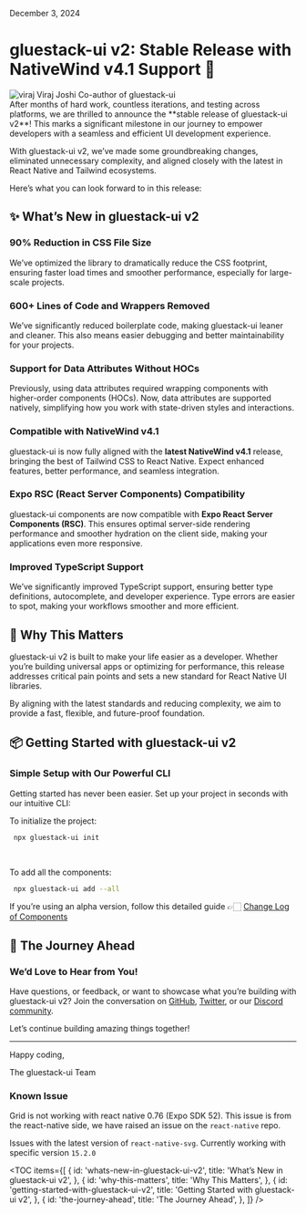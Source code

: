 
<Text className="text-sm pt-2">December 3, 2024</Text>

# gluestack-ui v2: Stable Release with NativeWind v4.1 Support 🚀

<HStack className="gap-3 items-center">
  <Box className="h-8 w-8 rounded-full overflow-hidden">
    <Image
      source={{ uri: "https://avatars.githubusercontent.com/u/66306233?v=4" }}
      alt="viraj"
      className="h-8 w-8"
    />
  </Box>
  <Box>
    <Text className="text-sm font-bold text-typography-900">Viraj Joshi</Text>
    <Text className="text-sm">Co-author of gluestack-ui</Text>
  </Box>
</HStack>

<br />

<Text className="text-sm font-medium font-mono leading-normal">
After months of hard work, countless iterations, and testing across platforms, we are thrilled to announce the **stable release of gluestack-ui v2**! This marks a significant milestone in our journey to empower developers with a seamless and efficient UI development experience.

With gluestack-ui v2, we’ve made some groundbreaking changes, eliminated unnecessary complexity, and aligned closely with the latest in React Native and Tailwind ecosystems.

Here’s what you can look forward to in this release:

</Text>

## ✨ What’s New in gluestack-ui v2

### **90% Reduction in CSS File Size**

We’ve optimized the library to dramatically reduce the CSS footprint, ensuring faster load times and smoother performance, especially for large-scale projects.

### **600+ Lines of Code and Wrappers Removed**

We’ve significantly reduced boilerplate code, making gluestack-ui leaner and cleaner. This also means easier debugging and better maintainability for your projects.

### **Support for Data Attributes Without HOCs**

Previously, using data attributes required wrapping components with higher-order components (HOCs). Now, data attributes are supported natively, simplifying how you work with state-driven styles and interactions.

### **Compatible with NativeWind v4.1**

gluestack-ui is now fully aligned with the **latest NativeWind v4.1** release, bringing the best of Tailwind CSS to React Native. Expect enhanced features, better performance, and seamless integration.

### **Expo RSC (React Server Components) Compatibility**

gluestack-ui components are now compatible with **Expo React Server Components (RSC)**. This ensures optimal server-side rendering performance and smoother hydration on the client side, making your applications even more responsive.

### **Improved TypeScript Support**

We’ve significantly improved TypeScript support, ensuring better type definitions, autocomplete, and developer experience. Type errors are easier to spot, making your workflows smoother and more efficient.

## 🎉 **Why This Matters**

gluestack-ui v2 is built to make your life easier as a developer. Whether you’re building universal apps or optimizing for performance, this release addresses critical pain points and sets a new standard for React Native UI libraries.

By aligning with the latest standards and reducing complexity, we aim to provide a fast, flexible, and future-proof foundation.

## 📦 **Getting Started with gluestack-ui v2**

### Simple Setup with Our Powerful CLI

Getting started has never been easier. Set up your project in seconds with our intuitive CLI:

To initialize the project:

``` bash
 npx gluestack-ui init
 ```
<br />

To add all the components:

``` bash
 npx gluestack-ui add --all
 ```

If you’re using an alpha version, follow this detailed guide 👉🏻 [Change Log of Components](https://geekyants.notion.site/Change-log-of-components-13c1684eb34980ec9a3cd651a83452a7)

## 🚀 **The Journey Ahead**

<BlogQuote
  quote="This is just the beginning of gluestack-ui v2. As always, we will keep evolving with the ever-changing landscape of JavaScript! Expect frequent updates, enhancements, and exciting features shortly!"
  authorName="Sanket Sahu"
  authorTitle="Creator of gluestack-ui"
  authorImage="https://avatars.githubusercontent.com/u/1733433?v=4"
  authorInitials="SS"
/>

### **We’d Love to Hear from You!**

Have questions, or feedback, or want to showcase what you’re building with gluestack-ui v2? Join the conversation on [GitHub](https://github.com/gluestack/gluestack-ui), [Twitter](https://twitter.com/gluestack), or our [Discord community](https://discord.com/invite/V5SU7HZSAQ).

Let’s continue building amazing things together!

---

Happy coding,

The gluestack-ui Team

### Known Issue

Grid is not working with react native 0.76 (Expo SDK 52). This issue is from the react-native side, we have raised an issue on the `react-native` repo.

Issues with the latest version of `react-native-svg`. Currently working with specific version `15.2.0`

<TOC
  items={[
    {
      id: 'whats-new-in-gluestack-ui-v2',
      title: 'What’s New in gluestack-ui v2',
    },
    {
      id: 'why-this-matters',
      title: 'Why This Matters',
    },
    {
      id: 'getting-started-with-gluestack-ui-v2',
      title: 'Getting Started with gluestack-ui v2',
    },
    {
      id: 'the-journey-ahead',
      title: 'The Journey Ahead',
    },
  ]}
/>
